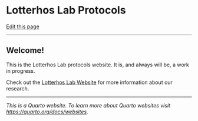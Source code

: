 # Lotterhos Lab Protocols

[Edit this page](https://github.com/DrK-Lo/lotterhoslabprotocols/edit/main/index.qmd)

------------------------------------------------------------------------

## Welcome!

This is the Lotterhos Lab protocols website. It is, and always will be, a work in progress.

Check out the [Lotterhos Lab Website](https://sites.google.com/site/katielotterhos/home) for more information about our research.

------------------------------------------------------------------------

_This is a Quarto website. 
To learn more about Quarto websites visit <https://quarto.org/docs/websites>._

